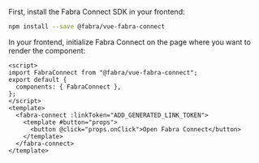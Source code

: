 <Tab title="Vue">

First, install the Fabra Connect SDK in your frontend:

```sh
npm install --save @fabra/vue-fabra-connect
```

In your frontend, initialize Fabra Connect on the page where you want to render the component:

```markup
<script>
import FabraConnect from "@fabra/vue-fabra-connect";
export default {
  components: { FabraConnect },
};
</script>
<template>
  <fabra-connect :linkToken="ADD_GENERATED_LINK_TOKEN">
    <template #button="props">
      <button @click="props.onClick">Open Fabra Connect</button>
    </template>
  </fabra-connect>
</template>
```
</Tab>
